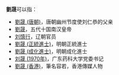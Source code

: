 '''劉晟'''可以指：
* [[劉晟_(唐朝)|劉晟 (唐朝)]]，唐朝幽州节度使刘仁恭的父亲
* [[劉晟|劉晟]]，五代十国南汉皇帝
* [[刘慎行|刘慎行]]，辽朝官员
* [[劉晟_(正統進士)|劉晟 (正統進士)]]，明朝正統進士
* [[劉晟_(成化進士)|劉晟 (成化進士)]]，明朝成化進士
* [[刘晟_(1970年)|刘晟 (1970年)]]，广东药科大学党委书记
* [[劉晟_(香港)|劉晟 (香港)]]，筆名容若，香港傳媒人物
{{消歧义|S晟|Cat=二字刘姓人名消歧义}}